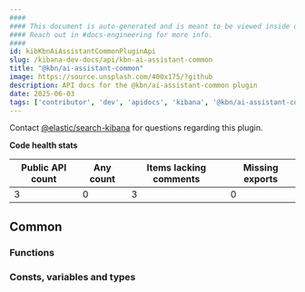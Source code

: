 ```yaml
---
####
#### This document is auto-generated and is meant to be viewed inside our experimental, new docs system.
#### Reach out in #docs-engineering for more info.
####
id: kibKbnAiAssistantCommonPluginApi
slug: /kibana-dev-docs/api/kbn-ai-assistant-common
title: "@kbn/ai-assistant-common"
image: https://source.unsplash.com/400x175/?github
description: API docs for the @kbn/ai-assistant-common plugin
date: 2025-06-03
tags: ['contributor', 'dev', 'apidocs', 'kibana', '@kbn/ai-assistant-common']
---
```




Contact [@elastic/search-kibana](https://github.com/orgs/elastic/teams/search-kibana) for questions regarding this plugin.

**Code health stats**

| Public API count  | Any count | Items lacking comments | Missing exports |
|-------------------|-----------|------------------------|-----------------|
| 3 | 0 | 3 | 0 |

## Common

### Functions
<DocDefinitionList data={kbnAiAssistantCommonObj.common.functions}/>

### Consts, variables and types
<DocDefinitionList data={kbnAiAssistantCommonObj.common.misc}/>

